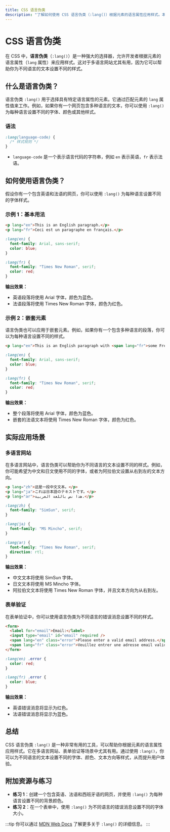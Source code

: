 ```yaml
---
title: CSS 语言伪类
description: "了解如何使用 CSS 语言伪类（:lang()）根据元素的语言属性应用样式。本文适合初学者，包含代码示例和实际案例。"
---
```


# CSS 语言伪类

在 CSS 中，**语言伪类**（`:lang()`）是一种强大的选择器，允许开发者根据元素的语言属性（`lang` 属性）来应用样式。这对于多语言网站尤其有用，因为它可以帮助你为不同语言的文本设置不同的样式。

## 什么是语言伪类？

语言伪类 `:lang()` 用于选择具有特定语言属性的元素。它通过匹配元素的 `lang` 属性值来工作。例如，如果你有一个网页包含多种语言的文本，你可以使用 `:lang()` 为每种语言设置不同的字体、颜色或其他样式。

### 语法

```css
:lang(language-code) {
  /* 样式规则 */
}
```

- `language-code` 是一个表示语言代码的字符串，例如 `en` 表示英语，`fr` 表示法语。

## 如何使用语言伪类？

假设你有一个包含英语和法语的网页，你可以使用 `:lang()` 为每种语言设置不同的字体样式。

### 示例 1：基本用法

```html
<p lang="en">This is an English paragraph.</p>
<p lang="fr">Ceci est un paragraphe en français.</p>
```

```css
:lang(en) {
  font-family: Arial, sans-serif;
  color: blue;
}

:lang(fr) {
  font-family: "Times New Roman", serif;
  color: red;
}
```

**输出效果：**

- 英语段落将使用 Arial 字体，颜色为蓝色。
- 法语段落将使用 Times New Roman 字体，颜色为红色。

### 示例 2：嵌套元素

语言伪类也可以应用于嵌套元素。例如，如果你有一个包含多种语言的段落，你可以为每种语言设置不同的样式。

```html
<p lang="en">This is an English paragraph with <span lang="fr">some French text</span> inside.</p>
```

```css
:lang(en) {
  font-family: Arial, sans-serif;
  color: blue;
}

:lang(fr) {
  font-family: "Times New Roman", serif;
  color: red;
}
```

**输出效果：**

- 整个段落将使用 Arial 字体，颜色为蓝色。
- 嵌套的法语文本将使用 Times New Roman 字体，颜色为红色。

## 实际应用场景

### 多语言网站

在多语言网站中，语言伪类可以帮助你为不同语言的文本设置不同的样式。例如，你可能希望为中文和日文使用不同的字体，或者为阿拉伯文设置从右到左的文本方向。

```html
<p lang="zh">这是一段中文文本。</p>
<p lang="ja">これは日本語のテキストです。</p>
<p lang="ar">هذا نص باللغة العربية.</p>
```

```css
:lang(zh) {
  font-family: "SimSun", serif;
}

:lang(ja) {
  font-family: "MS Mincho", serif;
}

:lang(ar) {
  font-family: "Times New Roman", serif;
  direction: rtl;
}
```

**输出效果：**

- 中文文本将使用 SimSun 字体。
- 日文文本将使用 MS Mincho 字体。
- 阿拉伯文文本将使用 Times New Roman 字体，并且文本方向为从右到左。

### 表单验证

在表单验证中，你可以使用语言伪类为不同语言的错误消息设置不同的样式。

```html
<form>
  <label for="email">Email:</label>
  <input type="email" id="email" required />
  <span lang="en" class="error">Please enter a valid email address.</span>
  <span lang="fr" class="error">Veuillez entrer une adresse email valide.</span>
</form>
```

```css
:lang(en) .error {
  color: red;
}

:lang(fr) .error {
  color: blue;
}
```

**输出效果：**

- 英语错误消息将显示为红色。
- 法语错误消息将显示为蓝色。

## 总结

CSS 语言伪类 `:lang()` 是一种非常有用的工具，可以帮助你根据元素的语言属性应用样式。它在多语言网站、表单验证等场景中尤其有用。通过使用 `:lang()`，你可以为不同语言的文本设置不同的字体、颜色、文本方向等样式，从而提升用户体验。

## 附加资源与练习

- **练习 1**：创建一个包含英语、法语和西班牙语的网页，并使用 `:lang()` 为每种语言设置不同的背景颜色。
- **练习 2**：在一个表单中，使用 `:lang()` 为不同语言的错误消息设置不同的字体大小。

:::tip
你可以通过 [MDN Web Docs](https://developer.mozilla.org/en-US/docs/Web/CSS/:lang) 了解更多关于 `:lang()` 的详细信息。
:::